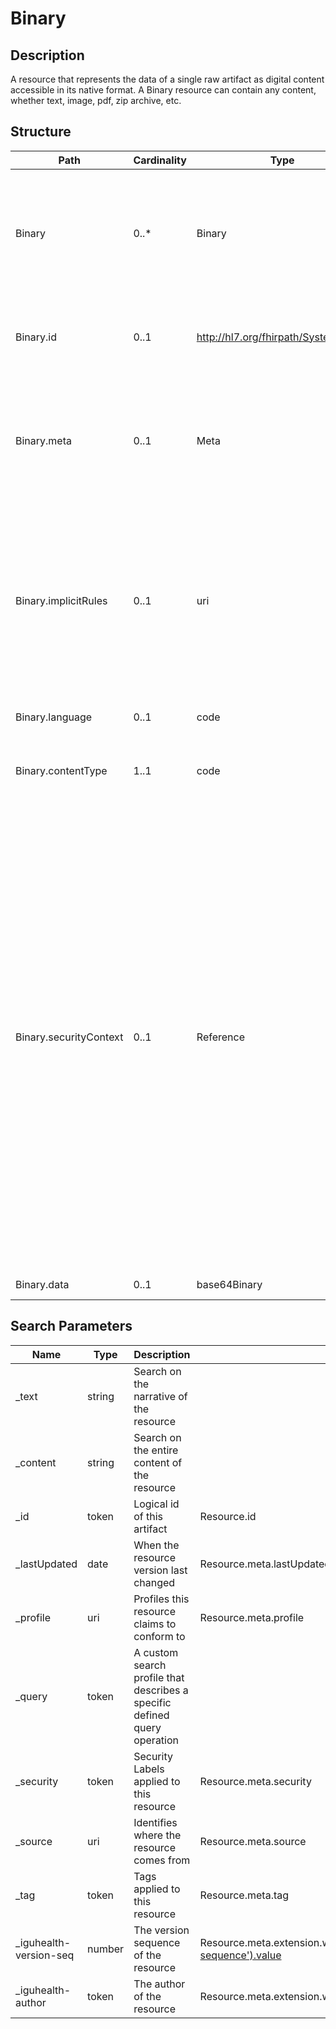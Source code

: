 # Binary

## Description

A resource that represents the data of a single raw artifact as digital content accessible in its native format. A Binary resource can contain any content, whether text, image, pdf, zip archive, etc.

## Structure

| Path                   | Cardinality | Type                                  | Description                                                                                                                                                                                                                                                                                                                                                                                                                                                                                                                                                                                                                                                                                                                 |
| ---------------------- | ----------- | ------------------------------------- | --------------------------------------------------------------------------------------------------------------------------------------------------------------------------------------------------------------------------------------------------------------------------------------------------------------------------------------------------------------------------------------------------------------------------------------------------------------------------------------------------------------------------------------------------------------------------------------------------------------------------------------------------------------------------------------------------------------------------- |
| Binary                 | 0..\*       | Binary                                | A resource that represents the data of a single raw artifact as digital content accessible in its native format. A Binary resource can contain any content, whether text, image, pdf, zip archive, etc.                                                                                                                                                                                                                                                                                                                                                                                                                                                                                                                     |
| Binary.id              | 0..1        | http://hl7.org/fhirpath/System.String | The logical id of the resource, as used in the URL for the resource. Once assigned, this value never changes.                                                                                                                                                                                                                                                                                                                                                                                                                                                                                                                                                                                                               |
| Binary.meta            | 0..1        | Meta                                  | The metadata about the resource. This is content that is maintained by the infrastructure. Changes to the content might not always be associated with version changes to the resource.                                                                                                                                                                                                                                                                                                                                                                                                                                                                                                                                      |
| Binary.implicitRules   | 0..1        | uri                                   | A reference to a set of rules that were followed when the resource was constructed, and which must be understood when processing the content. Often, this is a reference to an implementation guide that defines the special rules along with other profiles etc.                                                                                                                                                                                                                                                                                                                                                                                                                                                           |
| Binary.language        | 0..1        | code                                  | The base language in which the resource is written.                                                                                                                                                                                                                                                                                                                                                                                                                                                                                                                                                                                                                                                                         |
| Binary.contentType     | 1..1        | code                                  | MimeType of the binary content represented as a standard MimeType (BCP 13).                                                                                                                                                                                                                                                                                                                                                                                                                                                                                                                                                                                                                                                 |
| Binary.securityContext | 0..1        | Reference                             | This element identifies another resource that can be used as a proxy of the security sensitivity to use when deciding and enforcing access control rules for the Binary resource. Given that the Binary resource contains very few elements that can be used to determine the sensitivity of the data and relationships to individuals, the referenced resource stands in as a proxy equivalent for this purpose. This referenced resource may be related to the Binary (e.g. Media, DocumentReference), or may be some non-related Resource purely as a security proxy. E.g. to identify that the binary resource relates to a patient, and access should only be granted to applications that have access to the patient. |
| Binary.data            | 0..1        | base64Binary                          | The actual content, base64 encoded.                                                                                                                                                                                                                                                                                                                                                                                                                                                                                                                                                                                                                                                                                         |

## Search Parameters

| Name                    | Type   | Description                                                               | Expression                                                                        |
| ----------------------- | ------ | ------------------------------------------------------------------------- | --------------------------------------------------------------------------------- |
| \_text                  | string | Search on the narrative of the resource                                   |
| \_content               | string | Search on the entire content of the resource                              |
| \_id                    | token  | Logical id of this artifact                                               | Resource.id                                                                       |
| \_lastUpdated           | date   | When the resource version last changed                                    | Resource.meta.lastUpdated                                                         |
| \_profile               | uri    | Profiles this resource claims to conform to                               | Resource.meta.profile                                                             |
| \_query                 | token  | A custom search profile that describes a specific defined query operation |
| \_security              | token  | Security Labels applied to this resource                                  | Resource.meta.security                                                            |
| \_source                | uri    | Identifies where the resource comes from                                  | Resource.meta.source                                                              |
| \_tag                   | token  | Tags applied to this resource                                             | Resource.meta.tag                                                                 |
| \_iguhealth-version-seq | number | The version sequence of the resource                                      | Resource.meta.extension.where(url='https://iguhealth.app/version-sequence').value |
| \_iguhealth-author      | token  | The author of the resource                                                | Resource.meta.extension.where(url='https://iguhealth.app/author').value           |
